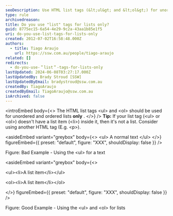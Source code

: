 ```yaml
---
seoDescription: Use HTML list tags (&lt;ul&gt; and &lt;ol&gt;) for unordered and ordered lists only.
type: rule
archivedreason:
title: Do you use "list" tags for lists only?
guid: 8775ec15-6a54-4e29-9c2a-43aa1b85e1f5
uri: do-you-use-list-tags-for-lists-only
created: 2012-07-02T16:58:48.000Z
authors:
  - title: Tiago Araujo
    url: https://ssw.com.au/people/tiago-araujo
related: []
redirects:
  - do-you-use-＂list＂-tags-for-lists-only
lastUpdated: 2024-06-08T03:27:17.000Z
lastUpdatedBy: Brady Stroud [SSW]
lastUpdatedByEmail: bradystroud@ssw.com.au
createdBy: TiagoAraujo
createdByEmail: TiagoAraujo@ssw.com.au
isArchived: false
---
```


<introEmbed
  body={<>
The HTML list tags &lt;ul&gt; and &lt;ol&gt; should be used for unordered and ordered lists **only** .
  </>}
/>
**Tip:** If your list tag (&lt;ul&gt; or &lt;ol&gt;) doesn't have a list item (&lt;li&gt;) inside it, then it's not a list. Consider using another HTML tag (E.g. &lt;p&gt;).


<asideEmbed
  variant="greybox"
  body={<>
    &lt;ul&gt; A normal text &lt;/ul&gt;
  </>}
  figureEmbed={{
    preset: "default",
    figure: "XXX",
    shouldDisplay: false
  }}
/>

Figure: Bad Example - Using the &lt;ul&gt; for a text


<asideEmbed
  variant="greybox"
  body={<>
    
&lt;ul&gt;&lt;li&gt;A list item&lt;/li&gt;&lt;/ul&gt;

&lt;ol&gt;&lt;li&gt;A list item&lt;/li&gt;&lt;/ol&gt;

  </>}
  figureEmbed={{
    preset: "default",
    figure: "XXX",
    shouldDisplay: false
  }}
/>

Figure: Good Example - Using the &lt;ul&gt; and &lt;ol&gt; for lists
